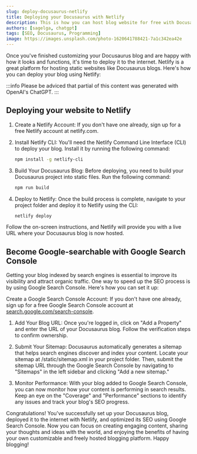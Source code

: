 ```yaml
---
slug: deploy-docusaurus-netlify
title: Deploying your Docusaurus with Netlify
description: This is how you can host blog website for free with Docusaurus
authors: [sagelga, chatgpt]
tags: [SEO, Docusaurus, Programming]
image: https://images.unsplash.com/photo-1620641788421-7a1c342ea42e
---
```



Once you've finished customizing your Docusaurus blog and are happy with how it looks and functions, it's time to deploy it to the internet. Netlify is a great platform for hosting static websites like Docusaurus blogs. Here's how you can deploy your blog using Netlify:

<!--truncate-->

:::info
Please be adviced that partial of this content was generated with OpenAI's ChatGPT.
:::

## Deploying your website to Netlify

1. Create a Netlify Account: If you don't have one already, sign up for a free Netlify account at netlify.com.

2. Install Netlify CLI: You'll need the Netlify Command Line Interface (CLI) to deploy your blog. Install it by running the following command:

    ```bash
    npm install -g netlify-cli
    ```

3. Build Your Docusaurus Blog: Before deploying, you need to build your Docusaurus project into static files. Run the following command:

    ```bash
    npm run build
    ```

4. Deploy to Netlify: Once the build process is complete, navigate to your project folder and deploy it to Netlify using the CLI:

    ```bash
    netlify deploy
    ```

Follow the on-screen instructions, and Netlify will provide you with a live URL where your Docusaurus blog is now hosted.

## Become Google-searchable with Google Search Console

Getting your blog indexed by search engines is essential to improve its visibility and attract organic traffic. One way to speed up the SEO process is by using Google Search Console. Here's how you can set it up:

Create a Google Search Console Account: If you don't have one already, sign up for a free Google Search Console account at [search.google.com/search-console](https://search.google.com/search-console).

1. Add Your Blog URL: Once you're logged in, click on "Add a Property" and enter the URL of your Docusaurus blog. Follow the verification steps to confirm ownership.

2. Submit Your Sitemap: Docusaurus automatically generates a sitemap that helps search engines discover and index your content. Locate your sitemap at /static/sitemap.xml in your project folder. Then, submit the sitemap URL through the Google Search Console by navigating to "Sitemaps" in the left sidebar and clicking "Add a new sitemap."

3. Monitor Performance: With your blog added to Google Search Console, you can now monitor how your content is performing in search results. Keep an eye on the "Coverage" and "Performance" sections to identify any issues and track your blog's SEO progress.

<OptimizedImage src="39dc4daccb09a7db017c96fc2887756a_yjrev1.png](https://res.cloudinary.com/bytesideone/image/upload/v1691058570/blog/39dc4daccb09a7db017c96fc2887756a_yjrev1" alt="Google Search Console Interface"/>

Congratulations! You've successfully set up your Docusaurus blog, deployed it to the internet with Netlify, and optimized its SEO using Google Search Console. Now you can focus on creating engaging content, sharing your thoughts and ideas with the world, and enjoying the benefits of having your own customizable and freely hosted blogging platform. Happy blogging!
